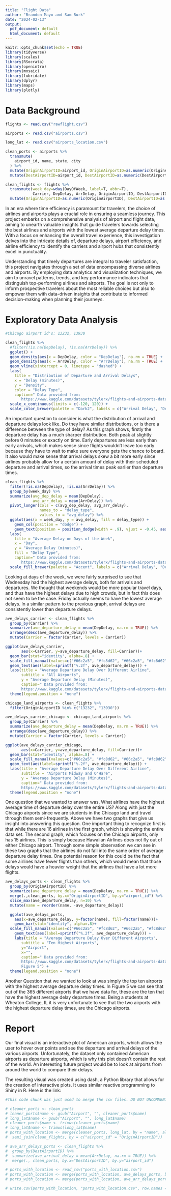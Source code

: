 ```yaml
---
title: "Flight Data"
author: "Brandon Mayo and Sam Burk"
date: "2024-02-13"
output:
  pdf_document: default
  html_document: default
---
```


```r
knitr::opts_chunk$set(echo = TRUE)
library(tidyverse)
library(scales)
library(RSocrata)
library(openintro)
library(mosaic)
library(lubridate)
library(dplyr)
library(maps)
library(plotly)
```

# Data Background

```r
flights <- read.csv("rawflight.csv")

airports <- read.csv("airports.csv")

long_lat <- read.csv("airports_location.csv")

clean_ports <- airports %>% 
  transmute(
    airport_id, name, state, city
  ) %>% 
  mutate(OriginAirportID=airport_id, OriginAirportID=as.numeric(OriginAirportID)) %>% 
  mutate(DestAirportID=airport_id, DestAirportID=as.numeric(DestAirportID)) 

clean_flights <- flights %>% 
  transmute(week_day=wday(DayOfWeek, label=T, abbr=T),
            Carrier, DepDelay, ArrDelay, OriginAirportID, DestAirportID) %>%
  mutate(OriginAirportID=as.numeric(OriginAirportID), DestAirportID=as.numeric(DestAirportID))

```

In an era where time efficiency is paramount for travelers, the choice of airlines and airports plays a crucial role in ensuring a seamless journey. This project embarks on a comprehensive analysis of airport and flight data, aiming to unearth valuable insights that guide travelers towards selecting the best airlines and airports with the lowest average departure delay times. With a focus on enhancing the overall travel experience, this investigation delves into the intricate details of, departure delays, airport efficiency, and airline efficiency to identify the carriers and airport hubs that consistently excel in punctuality.

Understanding that timely departures are integral to traveler satisfaction, this project navigates through a set of data encompassing diverse airlines and airports. By employing data analytics and visualization techniques, we aim to unravel patterns, trends, and key performance indicators that distinguish top-performing airlines and airports. The goal is not only to inform prospective travelers about the most reliable choices but also to empower them with data-driven insights that contribute to informed decision-making when planning their journeys.


# Exploratory Data Analysis

```r
#Chicago airport id's: 13232, 13930

clean_flights %>% 
  #filter(!is.na(DepDelay), !is.na(ArrDelay)) %>% 
  ggplot() + 
  geom_density(aes(x = DepDelay, color = "DepDelay"), na.rm = TRUE) +  # Specify color as "DepDelay"
  geom_density(aes(x = ArrDelay, color = "ArrDelay"), na.rm = TRUE) +  # Specify color as "ArrDelay"
  geom_vline(xintercept = 0, linetype = "dashed") +
  labs(
    title = "Distribution of Departure and Arrival Delays",
    x = "Delay (minutes)",
    y = "Density",
    color = "Delay Type",
    caption=" Data provided from:
       https://www.kaggle.com/datasets/tylerx/flights-and-airports-data?resource=download&select=airports.csv") +
  scale_x_continuous(limits = c(-120, 120)) +
  scale_color_brewer(palette = "Dark2", labels = c("Arrival Delay", "Departure Delay"))  # Specify labels
```

An important question to consider is what the distribution of arrival and departure delays look like. Do they have similar distributions, or is there a difference between the type of delay? As this graph shows, firstly the departure delay has a much sharper distribution. Both peak at slightly before 0 minutes or exactly on time. Early departures are less early than early arrivals, which makes sense since flights wouldn't leave too early because they have to wait to make sure everyone gets the chance to board. It also would make sense that arrival delays skew a bit more early since airlines probably allow for a certain amount of delay with their scheduled departure and arrival times, so the arrival times peak earlier than departure times. 

```r
clean_flights %>% 
  filter(!is.na(DepDelay), !is.na(ArrDelay)) %>%
  group_by(week_day) %>% 
  summarize(avg_dep_delay = mean(DepDelay),
            avg_arr_delay = mean(ArrDelay)) %>%
  pivot_longer(cols = c(avg_dep_delay, avg_arr_delay),
               names_to = "delay_type",
               values_to = "avg_delay") %>%
  ggplot(aes(x = week_day, y = avg_delay, fill = delay_type)) + 
    geom_col(position = "dodge") +
    geom_text(position = position_dodge(width = .9), vjust = -0.45, aes(label=round(avg_delay, 2))) +
  labs(
    title = "Average Delay on Days of the Week",
    x = "Day",
    y = "Average Delay (minutes)",
    fill = "Delay Type",
    caption=" Data provided from:
       https://www.kaggle.com/datasets/tylerx/flights-and-airports-data?resource=download&select=airports.csv") +
  scale_fill_brewer(palette = "Accent", labels = c("Arrival Delay", "Departure Delay"))
```

Looking at days of the week, we were fairly surprised to see that Wednesday had the highest average delays, both for arrivals and departures. We thought that weekends would be more popular travel days, and thus have the highest delays due to high crowds, but in fact this does not seem to be the case. Friday actually seems to have the lowest average delays. In a similar pattern to the previous graph, arrival delays are consistently lower than departure delays.

```r
ave_delays_carrier <- clean_flights %>%
  group_by(Carrier) %>%
  summarize(ave_departure_delay = mean(DepDelay, na.rm = TRUE)) %>% 
  arrange(desc(ave_departure_delay)) %>%
  mutate(Carrier = factor(Carrier, levels = Carrier))

ggplot(ave_delays_carrier,
       aes(x=Carrier, y=ave_departure_delay, fill=Carrier))+
  geom_bar(stat="identity", alpha=.8) +
  scale_fill_manual(values=c("#66c2a5", "#fc8d62", "#66c2a5", "#fc8d62", "#66c2a5", "#fc8d62", "#66c2a5", "#fc8d62", "#66c2a5", "#fc8d62", "#66c2a5", "#fc8d62", "#66c2a5", "#fc8d62", "#66c2a5", "#fc8d62")) +
  geom_text(aes(label=sprintf("%.2f", ave_departure_delay))) +
  labs(title = "Average Departure Delay Over Different Airline",
       subtitle = "All Airports",
       y = "Average Departure Delay (Minutes)",
       caption=" Data provided from:
       https://www.kaggle.com/datasets/tylerx/flights-and-airports-data?resource=download&select=airports.csv") +
  theme(legend.position = "none")
```


```r
chicago_land_airports <- clean_flights %>%
  filter(OriginAirportID %in% c("13232", "13930"))

ave_delays_carrier_chicago <- chicago_land_airports %>%
  group_by(Carrier) %>%
  summarize(ave_departure_delay = mean(DepDelay, na.rm = TRUE)) %>% 
  arrange(desc(ave_departure_delay)) %>%
  mutate(Carrier = factor(Carrier, levels = Carrier))

ggplot(ave_delays_carrier_chicago,
       aes(x=Carrier, y=ave_departure_delay, fill=Carrier))+
  geom_bar(stat="identity", alpha=.8) +
  scale_fill_manual(values=c("#66c2a5", "#fc8d62", "#66c2a5", "#fc8d62", "#66c2a5", "#fc8d62", "#66c2a5", "#fc8d62", "#66c2a5", "#fc8d62", "#66c2a5", "#fc8d62", "#66c2a5", "#fc8d62", "#66c2a5")) +
  geom_text(aes(label=sprintf("%.2f", ave_departure_delay))) +
  labs(title = "Average Departure Delay Over Different Airline",
       subtitle = "Airports Midway and O'Hare",
       y = "Average Departure Delay (Minutes)",
       caption=" Data provided from:
       https://www.kaggle.com/datasets/tylerx/flights-and-airports-data?resource=download&select=airports.csv") +
  theme(legend.position = "none")
```


One question that we wanted to answer was, What airlines have the highest average time of departure delay over the entire US? Along with just the Chicago airports since we are students in the Chicago land and travel through them semi-frequently.
Above we have two graphs that give us insight into answering this question. One important thing to recognize first is that while there are 16 airlines in the first graph, which is showing the entire data set. The second graph, which focuses on the Chicago airports, only has 15 airlines. This is simply because Hawaiian Airlines does not fly out of either Chicago airport. Through some simple observation we can see in these two graphs that the airlines do not fall into the same order of average departure delay times. One potential reason for this could be the fact that some airlines have fewer flights than others, which would mean that those delays would have a heavier weight that the airlines that have a lot more flights.  

```r
ave_delays_ports <- clean_flights %>%
  group_by(OriginAirportID) %>%  
  summarize(ave_departure_delay = mean(DepDelay, na.rm = TRUE)) %>% 
  merge(.,clean_ports, by.x="OriginAirportID", by.y="airport_id") %>% 
  slice_max(ave_departure_delay, n=10) %>% 
  mutate(name = reorder(name, -ave_departure_delay))

  ggplot(ave_delays_ports,
    aes(x=ave_departure_delay, y=factor(name), fill=factor(name)))+
    geom_bar(stat="identity", alpha=.8)+
  scale_fill_manual(values=c("#66c2a5", "#fc8d62", "#66c2a5", "#fc8d62", "#66c2a5", "#fc8d62", "#66c2a5", "#fc8d62", "#66c2a5", "#fc8d62"))+
    geom_text(aes(label=sprintf("%.2f", ave_departure_delay))) +
    labs(title = "Average Departure Delay Over Different Airports",
       subtitle = "Ten Highest Airports",
       y="Airport",
       x="",
       caption=" Data provided from:
       https://www.kaggle.com/datasets/tylerx/flights-and-airports-data?resource=download&select=airports.csv
       Figure 5") +
  theme(legend.position = "none")
```


Another Question that we wanted to look at was simply the top ten airports with the highest average departure delay times. In Figure 5 we can see that out of the 365 different airports that we have data for, these are the ten that have the highest average delay departure times. Being a students at Wheaton College, IL it is very unfortunate to see that the two airports with the highest departure delay times, are the Chicago airports.



# Report

Our final visual is an interactive plot of American airports, which allows the user to hover over points and see the departure and arrival delays of the various airports. Unfortunately, the dataset only contained American airports as departure airports, which is why this plot doesn't contain the rest of the world. An interesting future project would be to look at airports from around the world to compare their delays.

The resulting visual was created using dash, a Python library that allows for the creation of interactive plots. It uses similar reactive programming to Shiny in R. Here is the link:

```r
#This code chunk was just used to merge the csv files. DO NOT UNCOMMENT!

# cleaner_ports <- clean_ports
# leaner_ports$name <- gsub("Airport", "", cleaner_ports$name)
# long_lat$name <- gsub("Airport", "", long_lat$name)
# cleaner_ports$name <- trimws(cleaner_ports$name)
# long_lat$name <- trimws(long_lat$name)
# ports_with_location <- merge(cleaner_ports, long_lat, by = "name", all.x = TRUE) %>%
#  semi_join(clean_flights, by = c("airport_id" = "OriginAirportID"))

# ave_arr_delays_ports <- clean_flights %>%
#  group_by(DestAirportID) %>%
#  summarize(ave_arrival_delay = mean(ArrDelay, na.rm = TRUE)) %>%
#  merge(., clean_ports, by.x="DestAirportID", by.y="airport_id")

# ports_with_location <- read_csv("ports_with_location.csv")
# ports_with_location <- merge(ports_with_location, ave_delays_ports, by = "OriginAirportID", all.x = TRUE)
# ports_with_location <- merge(ports_with_location, ave_arr_delays_ports, by.x = "DestAirportID.x", by.y = "DestAirportID", all.x = TRUE) 

# write.csv(ports_with_location, "ports_with_location.csv", row.names = FALSE)
```

